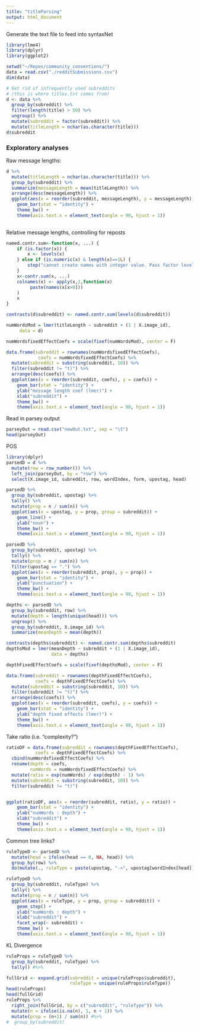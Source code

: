 ```yaml
---
title: "titleParsing"
output: html_document
---
```


Generate the text file to feed into syntaxNet

```r
library(lme4)
library(dplyr)
library(ggplot2)

setwd("~/Repos/community_conventions/")
data = read.csv("./redditSubmissions.csv")
dim(data)

# Get rid of infrequently used subreddits 
# (this is where titles.txt comes from)
d <- data %>%
  group_by(subreddit) %>%
  filter(length(title) > 50) %>%
  ungroup() %>%
  mutate(subreddit = factor(subreddit)) %>%
  mutate(titleLength = nchar(as.character(title)))
d$subreddit
```

### Exploratory analyses

Raw message lengths:

```r
d %>% 
  mutate(titleLength = nchar(as.character(title))) %>%
  group_by(subreddit) %>%
  summarize(messageLength = mean(titleLength)) %>%
  arrange(desc(messageLength)) %>%
  ggplot(aes(x = reorder(subreddit, messageLength), y = messageLength)) +
    geom_bar(stat = "identity") +
    theme_bw() +
    theme(axis.text.x = element_text(angle = 90, hjust = 1))
  
```

Relative message lengths, controlling for reposts

```r
named.contr.sum<-function(x, ...) {
    if (is.factor(x)) {
        x <- levels(x)
    } else if (is.numeric(x) & length(x)==1L) {
        stop("cannot create names with integer value. Pass factor levels")
    }
    x<-contr.sum(x, ...)
    colnames(x) <- apply(x,2,function(x) 
         paste(names(x[x>0]))
    )
    x
}

contrasts(d$subreddit) <- named.contr.sum(levels(d$subreddit))

numWordsMod = lmer(titleLength ~ subreddit + (1 | X.image_id), 
     data = d)

numWordsfixedEffectCoefs = scale(fixef(numWordsMod), center = F)

data.frame(subreddit = rownames(numWordsfixedEffectCoefs), 
            coefs = numWordsfixedEffectCoefs) %>%
  mutate(subreddit = substring(subreddit, 10)) %>%
  filter(subreddit != "t)") %>%
  arrange(desc(coefs)) %>%
  ggplot(aes(x = reorder(subreddit, coefs), y = coefs)) +
    geom_bar(stat = "identity") +
    ylab("message length coef (lmer)") +
    xlab("subreddit") +
    theme_bw() +
    theme(axis.text.x = element_text(angle = 90, hjust = 1)) 
```

Read in parsey output

```r
parseyOut = read.csv("newOut.txt", sep = "\t")
head(parseyOut)
```

POS

```r
library(dplyr)
parsedD = d %>% 
  mutate(row = row_number()) %>%
  left_join(parseyOut, by = "row") %>%
  select(X.image_id, subreddit, row, wordIndex, form, upostag, head)

parsedD %>%
  group_by(subreddit, upostag) %>%
  tally() %>%
  mutate(prop = n / sum(n)) %>%
  ggplot(aes(x = upostag, y = prop, group = subreddit)) +
    geom_line() +
    ylab("noun") +
    theme_bw() +
    theme(axis.text.x = element_text(angle = 90, hjust = 1)) 
```


```r
parsedD %>%
  group_by(subreddit, upostag) %>%
  tally() %>%
  mutate(prop = n / sum(n)) %>%
  filter(upostag == ".") %>%
  ggplot(aes(x = reorder(subreddit, prop), y = prop)) +
    geom_bar(stat = "identity") +
    ylab("punctuation") +
    theme_bw() +
    theme(axis.text.x = element_text(angle = 90, hjust = 1)) 
```


```r
depths <- parsedD %>%
  group_by(subreddit, row) %>%
  mutate(depth = length(unique(head))) %>%
  ungroup() %>%
  group_by(subreddit, X.image_id) %>%
  summarize(meanDepth = mean(depth))

contrasts(depths$subreddit) <- named.contr.sum(depths$subreddit)
depthsMod = lmer(meanDepth ~ subreddit + (1 | X.image_id), 
                 data = depths)

depthFixedEffectCoefs = scale(fixef(depthsMod), center = F)

data.frame(subreddit = rownames(depthFixedEffectCoefs), 
           coefs = depthFixedEffectCoefs) %>%
  mutate(subreddit = substring(subreddit, 10)) %>%
  filter(subreddit != "t)") %>%
  arrange(desc(coefs)) %>%
  ggplot(aes(x = reorder(subreddit, coefs), y = coefs)) +
    geom_bar(stat = "identity") +
    ylab("depth fixed effects (lmer)") +
    theme_bw() +
    theme(axis.text.x = element_text(angle = 90, hjust = 1))
```

Take ratio (i.e. "complexity?")

```r
ratioDF = data.frame(subreddit = rownames(depthFixedEffectCoefs), 
           coefs = depthFixedEffectCoefs) %>% 
  cbind(numWordsfixedEffectCoefs) %>%
  rename(depth = coefs,
         numWords = numWordsfixedEffectCoefs) %>%
  mutate(ratio = exp(numWords) / exp(depth) - 1) %>%
  mutate(subreddit = substring(subreddit, 10)) %>%
  filter(subreddit != "t)") 


ggplot(ratioDF, aes(x = reorder(subreddit, ratio), y = ratio)) +
    geom_bar(stat = "identity") +
    ylab("numWords : depth") +
    xlab("subreddit") +
    theme_bw() +
    theme(axis.text.x = element_text(angle = 90, hjust = 1)) 
```

Common tree links?

```r
ruleTypeD <- parsedD %>%
  mutate(head = ifelse(head == 0, NA, head)) %>%
  group_by(row) %>%
  do(mutate(., ruleType = paste(upostag, "->", upostag[wordIndex[head]])))
```


```r
ruleTypeD %>%
  group_by(subreddit, ruleType) %>% 
  tally() %>%
  mutate(prop = n / sum(n)) %>%
  ggplot(aes(x = ruleType, y = prop, group = subreddit)) +
    geom_step() +
    ylab("numWords : depth") +
    xlab("subreddit") +
    facet_wrap(~ subreddit) +
    theme_bw() +
    theme(axis.text.x = element_text(angle = 90, hjust = 1)) 
```

KL Divergence

```r
ruleProps = ruleTypeD %>%
  group_by(subreddit, ruleType) %>% 
  tally() #%>%

fullGrid <- expand.grid(subreddit = unique(ruleProps$subreddit), 
                        ruleType = unique(ruleProps$ruleType)) 
head(ruleProps)
head(fullGrid)
ruleProps %>%
  right_join(fullGrid, by = c("subreddit", "ruleType")) %>%
  mutate(n = ifelse(is.na(n), 1, n + 1)) %>%
  mutate(prop = (n+1) / sum(n)) #%>%
#  group_by(subreddit) 

```